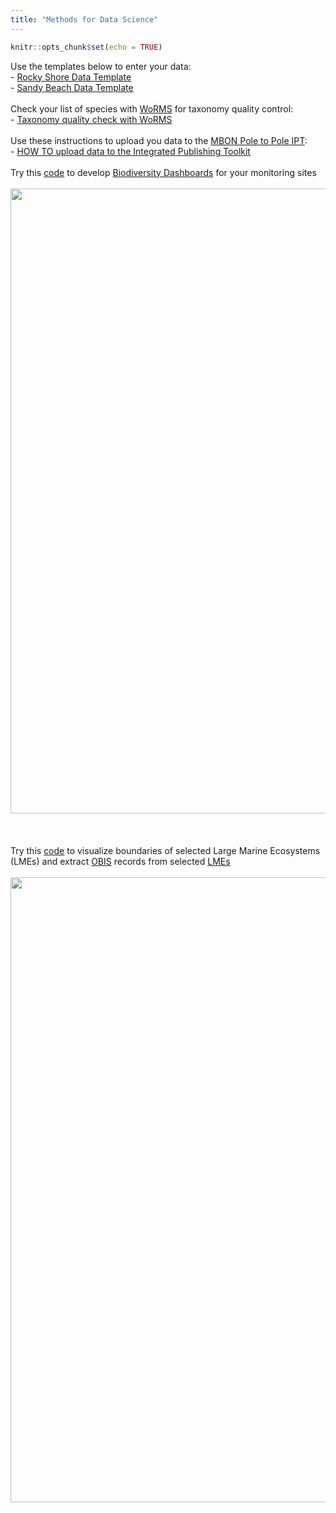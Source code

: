 ```yaml
---
title: "Methods for Data Science"
---
```


```r
knitr::opts_chunk$set(echo = TRUE)
```
Use the templates below to enter your data:
<br>
- [Rocky Shore Data Template](protocols/Data_Sheet_RockyShore_template.xlsx)
<br>
- [Sandy Beach Data Template](protocols/Datasheet_template_SB.xlsx)
<br>
<br>
Check your list of species with [WoRMS](http://www.marinespecies.org/aphia.php?p=webservice) for taxonomy quality control:
<br>
- [Taxonomy quality check with WoRMS](protocols/WoRMS_quality_check.pdf)
<br>
<br>
Use these instructions to upload you data to the [MBON Pole to Pole IPT](http://ipt.iobis.org/mbon/):
<br>
- [HOW TO upload data to the Integrated Publishing Toolkit](https://diodon.github.io/P2P_documents/PublishData/docs/PublishingDataIPT.html)
<br>
<br>
Try this [code](https://github.com/marinebon/p2p-dashboard) to develop [Biodiversity Dashboards](https://marinebon.org/p2p-dashboard/biodivExplorer_beach.html#general-information) for your monitoring sites 
<br>
<br>
<img width="1000px" src="images/dashboard.jpg"/>
<br>
<br>
<br>
<br>
Try this [code](http://rpubs.com/eqmh/lme-obis-extractions) to visualize boundaries of selected Large Marine Ecosystems (LMEs) and extract [OBIS](iobis.org) records from selected [LMEs](http://lme.edc.uri.edu/index.php/digital-data)
<br>
<br>
<img width="1000px" src="images/lme_extractions.jpg"/>

